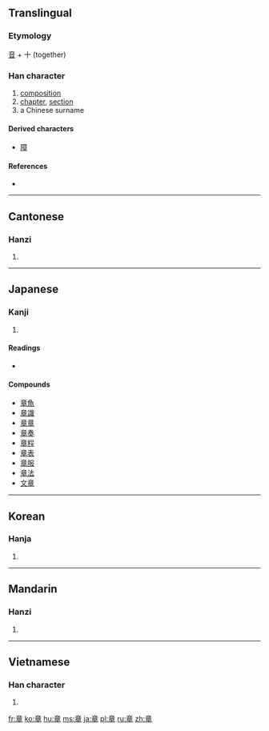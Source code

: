 ==Translingual==

===Etymology===
[[音]] + 十 (together)

===Han character===
{{Han char|rn=117|rad=立|as=06|sn=11|four=0040<sub>6</sub>|canj=卜廿日十 (YTAJ)}}

# [[composition]]
# [[chapter]], [[section]]
# a Chinese surname

====Derived characters====
* [[障]]

====References====
* {{Han ref|kx=0871.080|dkj=25761|dj=1301.170|hdz=42709.040|uh=7AE0|ud=31456|bh=B3B9|bd=46009}}

----

==Cantonese==

===Hanzi===
{{yue-hanzi|jyut=|y=jeung1}}

# {{defn|lang=yue|sort=立06}}

----

==Japanese==

===Kanji===
{{ja-kanji|grade=3|rs=立06}}

# {{defn|lang=ja|sort=立06}}

====Readings====
* {{ja-readings|on=[[しょう]] (shō)|kun=[[あや]] (aya), [[しるし]] (shirushi), [[あきらか]] (akiraka)}}

====Compounds====
* [[章魚]]
* [[章識]]
* [[章章]]
* [[章奏]]
* [[章程]]
* [[章表]]
* [[章服]]
* [[章法]]
* [[文章]]

----

==Korean==

===Hanja===
{{ko-hanja|hangeul=[[장]]|eumhun=|rv=jang|mr=chang|y=cang}}

# {{defn|lang=ko|sort=立06}}

----

==Mandarin==

===Hanzi===
{{cmn-hanzi|pin=[[zhāng]] ([[zhang1]])|wg=chang<sup>1</sup>}}

# {{defn|lang=cmn|sort=立06}}

----

==Vietnamese==

===Han character===
{{vi-hantu|[[chương]]|rs=立06}}

# {{defn|lang=vi|sort=立06}}

[[fr:章]]
[[ko:章]]
[[hu:章]]
[[ms:章]]
[[ja:章]]
[[pl:章]]
[[ru:章]]
[[zh:章]]